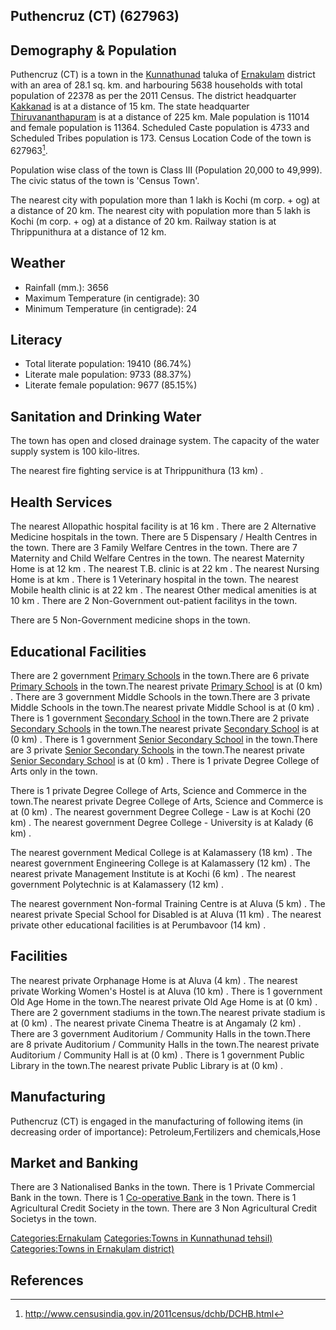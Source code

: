 {{Infobox settlement
| name=Puthencruz (CT)
| native_name=
| native_name_lang=
| other_name=
| nickname=
| settlement_type=Town
| image_skyline=
| image_alt=
| image_caption=
| pushpin_map=India Kerala
| pushpin_label_position=right
| pushpin_map_alt=
| pushpin_map_caption=Location in Kerala, India
| latd=
| latm=
| lats=
| latNS=
| longd=
| longm=
| longs=
| longEW=
| coordinates_display=inline,title
| subdivision_type=Country
| subdivision_name={{flag|India}}
| subdivision_type1=[[States and territories of India|State]]
| subdivision_name1=Kerala 
| subdivision_type2=[[List of districts of India|District]]
| subdivision_name2=Ernakulam
| subdivision_type3=Tahsil
| subdivision_name3=Kunnathunad
| website=
| established_title=<!-- Established -->
| established_date=
| founder=
| named_for=
| government_type=
| governing_body=
| unit_pref=Metric
| area_footnotes=
| area_rank=
| area_total_km2=28.1
| elevation_footnotes=
| elevation_m=
| population_total=22378
| population_as_of=2011
| population_rank=
| population_density_km2=796
| population_demonym=
| population_footnotes=
| demographics_type1=Languages=
| demographics1_title1=Official=
| demographics1_info1=[[Malayalam language|Malayalam]]
| timezone1=[[Indian Standard Time|IST]]
| utc_offset1==+5:30
| postal_code_type=[[Postal Index Number|PIN]]
| postal_code=
| area_code_type=Telephone code
| area_code=
| registration_plate=
| blank1_name_sec1=Nearest city
| blank1_info_sec1=[[Kochi (m corp. + og) ]]
| blank2_name_sec1=[[Human sex ratio|Sex ratio]]
| blank2_info_sec1=1031
| blank3_name_sec1=Literacy
| blank3_info_sec1=86.74%
| blank1_name_sec2=[[2011 Census of India|2011 census]] code
| blank1_info_sec2=627963
| footnotes=
}}

== Puthencruz (CT) (627963) ==

== Demography & Population ==

Puthencruz (CT) is a town in the [[Kunnathunad]] taluka of [[Ernakulam]] district with an area of 28.1 sq. km. and harbouring 5638 households with total population of 22378 as per the 2011 Census. The district headquarter [[Kakkanad]] is at a distance of 15 km. The state headquarter [[Thiruvananthapuram]] is at a distance of 225 km. Male population is 11014 and female population is 11364. Scheduled Caste population is 4733 and Scheduled Tribes population is 173. Census Location Code of the town is 627963<ref>http://www.censusindia.gov.in/2011census/dchb/DCHB.html</ref>.

Population wise class of the town is Class III (Population 20,000 to 49,999).
The civic status of the town is 'Census Town'.

The nearest city with population more than 1 lakh is Kochi (m corp. + og)  at a distance of 20 km. The nearest city with population more than 5 lakh is Kochi (m corp. + og)  at a distance of 20 km. Railway station is at Thrippunithura at a distance of 12 km.


== Weather ==  
* Rainfall (mm.): 3656 
* Maximum Temperature (in centigrade): 30
* Minimum Temperature (in centigrade): 24


== Literacy ==  
* Total literate population: 19410 (86.74%)
* Literate male population: 9733 (88.37%)
* Literate female population: 9677 (85.15%)


== Sanitation and Drinking Water ==  
The town has open and closed drainage system.
The capacity of the water supply system is 100 kilo-litres.

The nearest fire fighting service is at Thrippunithura (13 km) .


== Health Services ==
The nearest Allopathic hospital facility is at 16 km .
There are 2 Alternative Medicine hospitals in the town.
There are 5 Dispensary / Health Centres in the town.
There are 3 Family Welfare Centres in the town.
There are 7 Maternity and Child Welfare Centres in the town.
The nearest Maternity Home is at 12 km .
The nearest T.B. clinic is at 22 km .
The nearest Nursing Home is at  km .
There is 1 Veterinary hospital in the town.
The nearest Mobile health clinic is at 22 km .
The nearest Other medical amenities is at 10 km .
There are 2 Non-Government out-patient facilitys in the town.


There are 5 Non-Government medicine shops in the town.


== Educational Facilities ==
There are 2 government [[Primary School]]s in the town.There are 6 private [[Primary School]]s in the town.The nearest private [[Primary School]] is at  (0 km) .
There are 3 government Middle Schools in the town.There are 3 private Middle Schools in the town.The nearest private Middle School is at  (0 km) .
There is 1 government [[Secondary School]] in the town.There are 2 private [[Secondary School]]s in the town.The nearest private [[Secondary School]] is at  (0 km) .
There is 1 government [[Senior Secondary School]] in the town.There are 3 private [[Senior Secondary School]]s in the town.The nearest private [[Senior Secondary School]] is at  (0 km) .
There is 1 private Degree College of Arts only in the town. 
 
 
 
 
There is 1 private Degree College of Arts, Science and Commerce in the town.The nearest private Degree College of Arts, Science and Commerce is at  (0 km) .
The nearest government Degree College - Law is at Kochi (20 km) .
The nearest government Degree College - University is at Kalady (6 km) .
 
The nearest government Medical College is at Kalamassery (18 km) .
The nearest government Engineering College is at Kalamassery (12 km) .
The nearest private Management Institute is at Kochi (6 km) .
The nearest government Polytechnic is at Kalamassery (12 km) .
 
The nearest government Non-formal Training Centre is at Aluva (5 km) .
The nearest private Special School for Disabled is at Aluva (11 km) .
The nearest private other educational facilities is at Perumbavoor (14 km) .


== Facilities ==
The nearest private Orphanage Home is at Aluva (4 km) .
The nearest private Working Women's Hostel is at Aluva (10 km) .
There is 1 government Old Age Home in the town.The nearest private Old Age Home is at  (0 km) .
There are 2 government stadiums in the town.The nearest private stadium is at  (0 km) .
The nearest private Cinema Theatre is at Angamaly  (2 km) .
There are 3 government Auditorium / Community Halls in the town.There are 8 private Auditorium / Community Halls in the town.The nearest private Auditorium / Community Hall is at  (0 km) .
There is 1 government Public Library in the town.The nearest private Public Library is at  (0 km) .


== Manufacturing ==
Puthencruz (CT) is engaged in the manufacturing of following items (in decreasing order of importance): Petroleum,Fertilizers and chemicals,Hose


== Market and Banking ==
There are 3 Nationalised Banks in the town.
There is 1 Private Commercial Bank in the town.
There is 1 [[Co-operative Bank]] in the town.
There is 1 Agricultural Credit Society in the town.
There are 3 Non Agricultural Credit Societys in the town.


[[Categories:Ernakulam]]
[[Categories:Towns in Kunnathunad tehsil)]]
[[Categories:Towns in Ernakulam district)]]


== References ==
{{Reflist}}


